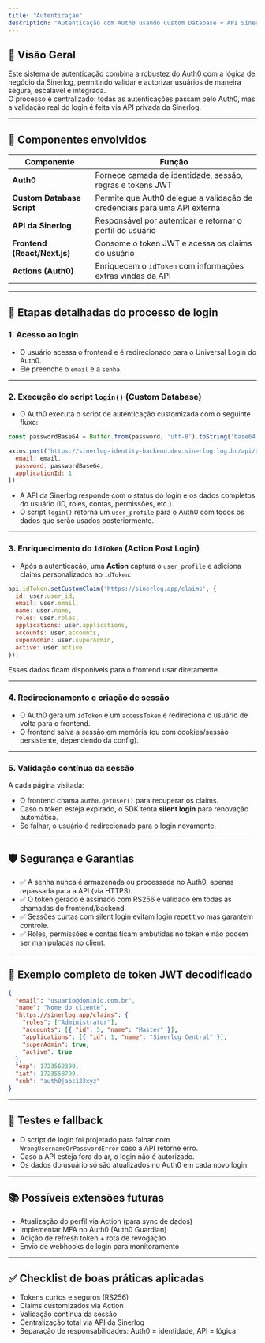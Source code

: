 ```yaml
---
title: "Autenticação"
description: "Autenticação com Auth0 usando Custom Database + API Sinerlog"
---
```


## 🧭  Visão Geral

Este sistema de autenticação combina a robustez do Auth0 com a lógica de negócio da Sinerlog, permitindo validar e autorizar usuários de maneira segura, escalável e integrada.\
O processo é centralizado: todas as autenticações passam pelo Auth0, mas a validação real do login é feita via API privada da Sinerlog.

---

## 🧩  Componentes envolvidos

| Componente                   | Função                                                                    |
| ---------------------------- | ------------------------------------------------------------------------- |
| **Auth0**                    | Fornece camada de identidade, sessão, regras e tokens JWT                 |
| **Custom Database Script**   | Permite que Auth0 delegue a validação de credenciais para uma API externa |
| **API da Sinerlog**          | Responsável por autenticar e retornar o perfil do usuário                 |
| **Frontend (React/Next.js)** | Consome o token JWT e acessa os claims do usuário                         |
| **Actions (Auth0)**          | Enriquecem o `idToken` com informações extras vindas da API               |

---

## 🔐  Etapas detalhadas do processo de login

### 1. Acesso ao login

- O usuário acessa o frontend e é redirecionado para o Universal Login do Auth0.
- Ele preenche o `email` e a `senha`.

---

### 2. Execução do script `login()` (Custom Database)

- O Auth0 executa o script de autenticação customizada com o seguinte fluxo:

```js
const passwordBase64 = Buffer.from(password, 'utf-8').toString('base64');

axios.post('https://sinerlog-identity-backend.dev.sinerlog.log.br/api/User/authorize', {
  email: email,
  password: passwordBase64,
  applicationId: 1
})
```

- A API da Sinerlog responde com o status do login e os dados completos do usuário (ID, roles, contas, permissões, etc.).
- O script `login()` retorna um `user_profile` para o Auth0 com todos os dados que serão usados posteriormente.

---

### 3. Enriquecimento do `idToken` (Action Post Login)

- Após a autenticação, uma **Action** captura o `user_profile` e adiciona claims personalizados ao `idToken`:

```js
api.idToken.setCustomClaim('https://sinerlog.app/claims', {
  id: user.user_id,
  email: user.email,
  name: user.name,
  roles: user.roles,
  applications: user.applications,
  accounts: user.accounts,
  superAdmin: user.superAdmin,
  active: user.active
});
```

Esses dados ficam disponíveis para o frontend usar diretamente.

---

### 4. Redirecionamento e criação de sessão

- O Auth0 gera um `idToken` e um `accessToken` e redireciona o usuário de volta para o frontend.
- O frontend salva a sessão em memória (ou com cookies/sessão persistente, dependendo da config).

---

### 5. Validação contínua da sessão

A cada página visitada:

- O frontend chama `auth0.getUser()` para recuperar os claims.
- Caso o token esteja expirado, o SDK tenta **silent login** para renovação automática.
- Se falhar, o usuário é redirecionado para o login novamente.

---

## 🛡️  Segurança e Garantias

- ✅ A senha nunca é armazenada ou processada no Auth0, apenas repassada para a API (via HTTPS).
- ✅ O token gerado é assinado com RS256 e validado em todas as chamadas do frontend/backend.
- ✅ Sessões curtas com silent login evitam login repetitivo mas garantem controle.
- ✅ Roles, permissões e contas ficam embutidas no token e não podem ser manipuladas no client.

---

## 🧠 Exemplo completo de token JWT decodificado

```json
{
  "email": "usuario@dominio.com.br",
  "name": "Nome do cliente",
  "https://sinerlog.app/claims": {
    "roles": ["Administrator"],
    "accounts": [{ "id": 5, "name": "Master" }],
    "applications": [{ "id": 1, "name": "Sinerlog Central" }],
    "superAdmin": true,
    "active": true
  },
  "exp": 1723562399,
  "iat": 1723558799,
  "sub": "auth0|abc123xyz"
}
```

---

## 🧪  Testes e fallback

- O script de login foi projetado para falhar com `WrongUsernameOrPasswordError` caso a API retorne erro.
- Caso a API esteja fora do ar, o login não é autorizado.
- Os dados do usuário só são atualizados no Auth0 em cada novo login.

---

## 📚  Possíveis extensões futuras

- Atualização do perfil via Action (para sync de dados)
- Implementar MFA no Auth0 (Auth0 Guardian)
- Adição de refresh token \+ rota de revogação
- Envio de webhooks de login para monitoramento

---

## ✅  Checklist de boas práticas aplicadas

- Tokens curtos e seguros (RS256)
- Claims customizados via Action
- Validação contínua da sessão
- Centralização total via API da Sinerlog
- Separação de responsabilidades: Auth0 = identidade, API = lógica